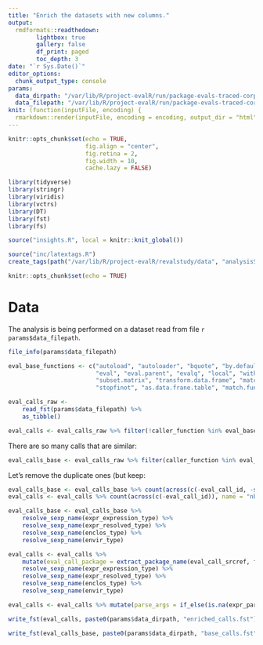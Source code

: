 ```yaml
---
title: "Enrich the datasets with new columns."
output:
  rmdformats::readthedown:
        lightbox: true
        gallery: false
        df_print: paged
        toc_depth: 3
date: "`r Sys.Date()`"
editor_options: 
  chunk_output_type: console
params:
  data_dirpath: "/var/lib/R/project-evalR/run/package-evals-traced-corpus.4/"
  data_filepath: "/var/lib/R/project-evalR/run/package-evals-traced-corpus.4/calls.fst"
knit: (function(inputFile, encoding) {
  rmarkdown::render(inputFile, encoding = encoding, output_dir = "html") })
---
```


```r
knitr::opts_chunk$set(echo = TRUE,
                      fig.align = "center",
                      fig.retina = 2,
                      fig.width = 10,
                      cache.lazy = FALSE)

library(tidyverse)
library(stringr)
library(viridis)
library(vctrs)
library(DT)
library(fst)
library(fs)

source("insights.R", local = knitr::knit_global())

source("inc/latextags.R")
create_tags(path("/var/lib/R/project-evalR/revalstudy/data", "analysisStable.tex"), prefix="", default=TRUE)
```


```r
knitr::opts_chunk$set(echo = TRUE)
```


# Data

The analysis is being performed on a dataset read from file `r params$data_filepath`.

```r
file_info(params$data_filepath)
```

```r
eval_base_functions <- c("autoload", "autoloader", "bquote", "by.default", "by.data.frame", "invokeRestartInteractively", "Ops.data.frame", "dget", 
                         "eval", "eval.parent", "evalq", "local", "with.default", "within.data.frame", "within.list", "replicate", "subset.data.frame",
                         "subset.matrix", "transform.data.frame", "match.arg", "char.expand", "max.col", "parseNamespaceFile", "source", "sys.source",
                         "stopfinot", "as.data.frane.table", "match.fun", "trace", "untrace", ".doTrace")
```


```r
eval_calls_raw <-
    read_fst(params$data_filepath) %>%
    as_tibble()

eval_calls <- eval_calls_raw %>% filter(!caller_function %in% eval_base_functions)
```

There are so many calls that are similar:
```r
eval_calls_base <- eval_calls_raw %>% filter(caller_function %in% eval_base_functions) 
```

Let's remove the duplicate ones (but keep:

```r
eval_calls_base <- eval_calls_base %>% count(across(c(-eval_call_id, -starts_with("caller_stack"))), name = "nb_eval_calls") 
eval_calls <- eval_calls %>% count(across(c(-eval_call_id)), name = "nb_eval_calls")
```

```r
eval_calls_base <- eval_calls_base %>% 
    resolve_sexp_name(expr_expression_type) %>%
    resolve_sexp_name(expr_resolved_type) %>%
    resolve_sexp_name(enclos_type) %>%
    resolve_sexp_name(envir_type)

eval_calls <- eval_calls %>% 
    mutate(eval_call_package = extract_package_name(eval_call_srcref, file)) %>% 
    resolve_sexp_name(expr_expression_type) %>%
    resolve_sexp_name(expr_resolved_type) %>%
    resolve_sexp_name(enclos_type) %>%
    resolve_sexp_name(envir_type)
```



```r
eval_calls <- eval_calls %>% mutate(parse_args = if_else(is.na(expr_parsed_expression), NA, map_chr(expr_parsed_expression, extract_args_parse)))
```


```r
write_fst(eval_calls, paste0(params$data_dirpath, "enriched_calls.fst"))

write_fst(eval_calls_base, paste0(params$data_dirpath, "base_calls.fst"))
```


